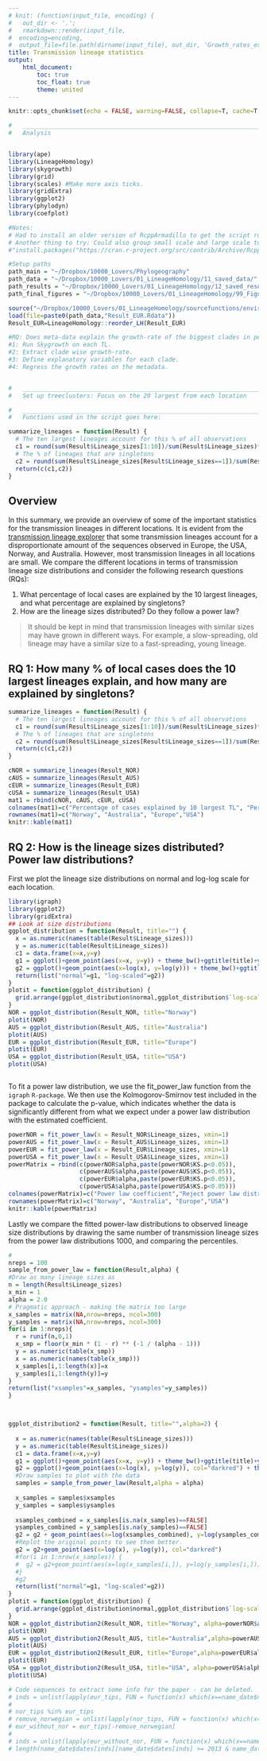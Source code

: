 ```yaml
---
# knit: (function(input_file, encoding) {
#   out_dir <- '.';
#   rmarkdown::render(input_file,
#  encoding=encoding,
#  output_file=file.path(dirname(input_file), out_dir, 'Growth_rates_explanatory.html'))})
title: Transmission lineage statistics
output:
    html_document:
        toc: true
        toc_float: true
        theme: united
---
```


```r
knitr::opts_chunk$set(echo = FALSE, warning=FALSE, collapse=T, cache=T, 'styler', tidy.opts=list(strict=T))
```

```r
#   ____________________________________________________________________________
#   Analysis                                                                ####


library(ape)
library(LineageHomology)
library(skygrowth)
library(grid)
library(scales) #Make more axis ticks.
library(gridExtra)
library(ggplot2)
library(phylodyn)
library(coefplot)

#Notes:
# Had to install an older version of RcppArmadillo to get the script running
# Another thing to try: Could also group small scale and large scale together with a common factor. 
#"install.packages("https://cran.r-project.org/src/contrib/Archive/RcppArmadillo/RcppArmadillo_0.9.900.3.0.tar.gz", repos=NULL, type="source")"

#Setup paths
path_main = "~/Dropbox/10000_Lovers/Phylogeography"
path_data = "~/Dropbox/10000_Lovers/01_LineageHomology/11_saved_data/"
path_results = "~/Dropbox/10000_Lovers/01_LineageHomology/12_saved_results/"
path_final_figures = "~/Dropbox/10000_Lovers/01_LineageHomology/99_Figures_for_paper/"

source("~/Dropbox/10000_Lovers/01_LineageHomology/sourcefunctions/environment_variables.R")
load(file=paste0(path_data,"Result_EUR.Rdata"))
Result_EUR=LineageHomology::reorder_LH(Result_EUR)

#RQ: Does meta-data explain the growth-rate of the biggest clades in period 2015-2018?
#1: Run Skygrowth on each TL.
#2: Extract clade wise growth-rate.
#3: Define explanatory variables for each clade. 
#4: Regress the growth rates on the metadata.


#   ____________________________________________________________________________
#   Set up treeclusters: Focus on the 20 largest from each location         ####

```

```r

#   ____________________________________________________________________________
#   Functions used in the script goes here:                                 ####

summarize_lineages = function(Result) {
  # The ten largest lineages account for this % of all observations
  c1 = round(sum(Result$Lineage_sizes[1:10])/sum(Result$Lineage_sizes)*100,4)
  # The % of lineages that are singletons
  c2 = round(sum(Result$Lineage_sizes[Result$Lineage_sizes==1])/sum(Result$Lineage_sizes)*100,4)
  return(c(c1,c2))
}

```

## Overview
In this summary, we provide an overview of some of the important statistics for the transmission lineages in different locations. It is evident from the [transmission lineage explorer](https://magnunos.shinyapps.io/LineageHomology_Explorer/) that some transmission lineages account for a disproportionate amount of the sequences observed in Europe, the USA, Norway, and Australia. However, most transmission lineages in all locations are small. We compare the different locations in terms of transmission lineage size distributions and consider the following research questions (RQs):

1. What percentage of local cases are explained by the 10 largest lineages, and what percentage are explained by singletons?
2. How are the lineage sizes distributed? Do they follow a power law?

> It should be kept in mind that transmission lineages with similar sizes may have grown in different ways. For example, a slow-spreading, old lineage may have a similar size to a fast-spreading, young lineage.

## RQ 1: How many % of local cases does the 10 largest lineages explain, and how many are explained by singletons?

```r

summarize_lineages = function(Result) {
  # The ten largest lineages account for this % of all observations
  c1 = round(sum(Result$Lineage_sizes[1:10])/sum(Result$Lineage_sizes)*100,4)
  # The % of lineages that are singletons
  c2 = round(sum(Result$Lineage_sizes[Result$Lineage_sizes==1])/sum(Result$Lineage_sizes)*100,4)
  return(c(c1,c2))
}

cNOR = summarize_lineages(Result_NOR)
cAUS = summarize_lineages(Result_AUS)
cEUR = summarize_lineages(Result_EUR)
cUSA = summarize_lineages(Result_USA)
mat1 = rbind(cNOR, cAUS, cEUR, cUSA)
colnames(mat1)=c("Percentage of cases explained by 10 largest TL", "Percentage of cases explained by singletons")
rownames(mat1)=c("Norway", "Australia", "Europe","USA")
knitr::kable(mat1)
```

## RQ 2: How is the lineage sizes distributed? Power law distributions?

First we plot the lineage size distributions on normal and log-log scale for each location. 

```r
library(igraph)
library(ggplot2)
library(gridExtra)
## Look at size distributions
ggplot_distribution = function(Result, title="") {
  x = as.numeric(names(table(Result$Lineage_sizes)))
  y = as.numeric(table(Result$Lineage_sizes))
  c1 = data.frame(x=x,y=y)
  g1 = ggplot()+geom_point(aes(x=x, y=y)) + theme_bw()+ggtitle(title)+ylab("Number of transmission lineages")+xlab("Transmission lineage size")
  g2 = ggplot()+geom_point(aes(x=log(x), y=log(y))) + theme_bw()+ggtitle("log-log-scaled")
  return(list("normal"=g1, "log-scaled"=g2))
}
plotit = function(ggplot_distribution) {
  grid.arrange(ggplot_distribution$normal,ggplot_distribution$`log-scaled`, nrow=1)
}
NOR = ggplot_distribution(Result_NOR, title="Norway")
plotit(NOR)
AUS = ggplot_distribution(Result_AUS, title="Australia")
plotit(AUS)
EUR = ggplot_distribution(Result_EUR, title="Europe")
plotit(EUR)
USA = ggplot_distribution(Result_USA, title="USA")
plotit(USA)



```
 
 To fit a power law distribution, we use the fit_power_law function from the `igraph` `R-package`. We then use the Kolmogorov-Smirnov test included in the package to calculate the p-value, which indicates whether the data is significantly different from what we expect under a power law distribution with the estimated coefficient.
 
```r
powerNOR = fit_power_law(x = Result_NOR$Lineage_sizes, xmin=1)
powerAUS = fit_power_law(x = Result_AUS$Lineage_sizes, xmin=1)
powerEUR = fit_power_law(x = Result_EUR$Lineage_sizes, xmin=1)
powerUSA = fit_power_law(x = Result_USA$Lineage_sizes, xmin=1)
powerMatrix = rbind(c(powerNOR$alpha,paste(powerNOR$KS.p<0.05)),
                    c(powerAUS$alpha,paste(powerAUS$KS.p<0.05)),
                    c(powerEUR$alpha,paste(powerEUR$KS.p<0.05)),
                    c(powerUSA$alpha,paste(powerUSA$KS.p<0.05)))
colnames(powerMatrix)=c("Power law coefficient","Reject power law distribution")
rownames(powerMatrix)=c("Norway", "Australia", "Europe","USA")
knitr::kable(powerMatrix)
```

Lastly we compare the fitted power-law distributions to observed lineage size distributions by drawing the same number of transmission lineage sizes from the power law distributions 1000, and comparing the percentiles.  


```r
#
nreps = 100
sample_from_power_law = function(Result,alpha) {
#Draw as many lineage sizes as 
n = length(Result$Lineage_sizes)
x_min = 1
alpha = 2.0
# Pragmatic approach - making the matrix too large
x_samples = matrix(NA,nrow=nreps, ncol=300)
y_samples = matrix(NA,nrow=nreps, ncol=300)
for(i in 1:nreps){
  r = runif(n,0,1)
  x_smp = floor(x_min * (1 - r) ** (-1 / (alpha - 1)))  
  y = as.numeric(table(x_smp))
  x = as.numeric(names(table(x_smp)))
  x_samples[i,1:length(x)]=x
  y_samples[i,1:length(y)]=y
}
return(list("xsamples"=x_samples, "ysamples"=y_samples))
}



ggplot_distribution2 = function(Result, title="",alpha=2) {
  
  x = as.numeric(names(table(Result$Lineage_sizes)))
  y = as.numeric(table(Result$Lineage_sizes))
  c1 = data.frame(x=x,y=y)
  g1 = ggplot()+geom_point(aes(x=x, y=y)) + theme_bw()+ggtitle(title)+ylab("Number of transmission lineages")+xlab("Transmission lineage size")
  g2 = ggplot()+geom_point(aes(x=log(x), y=log(y)), col="darkred") + theme_bw()+ggtitle("log-log-scaled")
  #Draw samples to plot with the data
  samples = sample_from_power_law(Result,alpha = alpha)
  
  x_samples = samples$xsamples
  y_samples = samples$ysamples
  
  xsamples_combined = x_samples[is.na(x_samples)==FALSE]
  ysamples_combined = y_samples[is.na(y_samples)==FALSE]
  g2 = g2 + geom_point(aes(x=log(xsamples_combined), y=log(ysamples_combined)),col="lightblue", alpha = 0.3)
  #Replot the original points to see them better.
  g2 = g2+geom_point(aes(x=log(x), y=log(y)), col="darkred")
  #for(i in 1:nrow(x_samples)) {
  #  g2 = g2+geom_point(aes(x=log(x_samples[i,]), y=log(y_samples[i,])),col="lightblue", alpha = 0.1)
  #}
  #g2
  return(list("normal"=g1, "log-scaled"=g2))
}
plotit = function(ggplot_distribution) {
  grid.arrange(ggplot_distribution$normal,ggplot_distribution$`log-scaled`, nrow=1)
}
NOR = ggplot_distribution2(Result_NOR, title="Norway", alpha=powerNOR$alpha)
plotit(NOR)
AUS = ggplot_distribution2(Result_AUS, title="Australia",alpha=powerAUS$alpha)
plotit(AUS)
EUR = ggplot_distribution2(Result_EUR, title="Europe",alpha=powerEUR$alpha)
plotit(EUR)
USA = ggplot_distribution2(Result_USA, title="USA", alpha=powerUSA$alpha)
plotit(USA)

```

```r
# Code sequences to extract some info for the paper - can be deleted.
# inds = unlist(lapply(eur_tips, FUN = function(x) which(x==name_date$name)))
# 
# nor_tips %in% eur_tips
# remove_norwegian = unlist(lapply(nor_tips, FUN = function(x) which(x==eur_tips)))
# eur_without_nor = eur_tips[-remove_norwegian]
# 
# inds = unlist(lapply(eur_without_nor, FUN = function(x) which(x==name_date$name)))
# length(name_date$dates[inds][name_date$dates[inds] >= 2013 & name_date$dates[inds] <= 2018])

```


 <!-- ## RQ 3: Can we summarize other interesting stuff about the lineages? --> 
